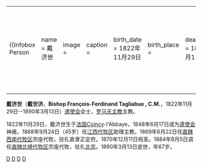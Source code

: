 {|align="right" 
|{{Infobox Person
| name   = 戴济世<br />{{lang|la|Bishop François-Ferdinand Tagliabue , C.M.}}
| image     = 
| caption  = 
| birth_date  = 1822年11月29日
| birth_place = {{FRA}}
| death_date  = 1890年3月13日
| death_place = {{Flagicon|Qing Dynasty}}[[中国|中国]]北京
| occupation  = 罗马天主教直隸西南代牧区宗座代牧<br />直隸北境代牧区宗座代牧
| spouse         = 无
| parents        = 
}}
|-
|}
'''戴济世'''（'''戴世济'''，'''Bishop François-Ferdinand Tagliabue , C.M.'''，1822年11月29日--1890年3月13日）[[遣使会|遣使会]]会士，[[罗马天主教|罗马天主教]]主教。

1822年11月29日，戴济世生于[[法国|法国]]Coincy-l'Abbaye，1848年6月17日成为[[遣使会|遣使会]]神甫。1868年9月24日（45岁）任[[天主教南昌教区|江西代牧区]]助理主教。1869年6月22日任[[天主教正定教区|直隸西南代牧区]]宗座代牧，驻扎直隶正定府。1870年12月11日祝圣。1884年8月5日调任[[天主教北京教区|直隸北境代牧区]]宗座代牧，驻扎[[北京|北京]]。1890年3月13日逝世，年67岁。
{{France-bio-stub}}

[[Category:1840年出生|D]]
[[Category:1883年逝世|D]]
[[Category:在华天主教传教士|D]]
[[Category:法国人|D]]